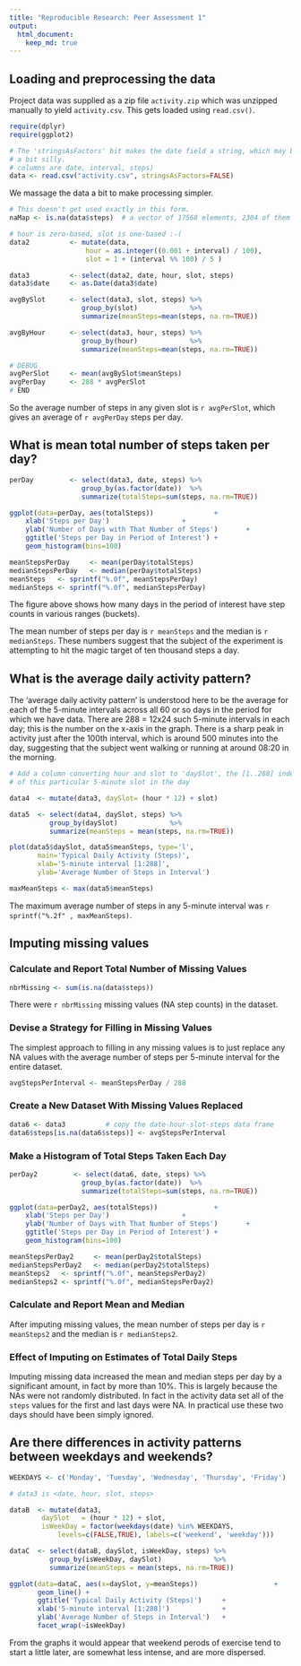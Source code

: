 ```yaml
---
title: "Reproducible Research: Peer Assessment 1"
output:
  html_document:
    keep_md: true
---
```



## Loading and preprocessing the data

Project data was supplied as a zip file `activity.zip` which was unzipped
manually to yield `activity.csv`.  This gets loaded using `read.csv()`.

```r
require(dplyr)
require(ggplot2)

# The 'stringsAsFactors' bit makes the date field a string, which may be
# a bit silly.
# columns are date, interval, steps)
data <- read.csv("activity.csv", stringsAsFactors=FALSE)
```

We massage the data a bit to make processing simpler.

```r
# This doesn't get used exactly in this form.
naMap <- is.na(data$steps)	# a vector of 17568 elements, 2304 of them TRUE

# hour is zero-based, slot is one-based :-(
data2          <- mutate(data,
                   hour = as.integer((0.001 + interval) / 100),
                   slot = 1 + (interval %% 100) / 5 )

data3          <- select(data2, date, hour, slot, steps)
data3$date     <- as.Date(data3$date)

avgBySlot      <- select(data3, slot, steps) %>%
                  group_by(slot)             %>%
                  summarize(meanSteps=mean(steps, na.rm=TRUE))

avgByHour      <- select(data3, hour, steps) %>%
                  group_by(hour)             %>%
                  summarize(meanSteps=mean(steps, na.rm=TRUE))

# DEBUG
avgPerSlot     <- mean(avgBySlot$meanSteps)
avgPerDay      <- 288 * avgPerSlot
# END

```

So the average number of steps in any given slot is `r avgPerSlot`, which
gives an average of `r avgPerDay` steps per day.

## What is mean total number of steps taken per day?


```r

perDay         <- select(data3, date, steps) %>%
                  group_by(as.factor(date))  %>%
                  summarize(totalSteps=sum(steps, na.rm=TRUE))

ggplot(data=perDay, aes(totalSteps)) 	           +
    xlab('Steps per Day') 		           +
    ylab('Number of Days with That Number of Steps')	   +
    ggtitle('Steps per Day in Period of Interest') +
    geom_histogram(bins=100)

meanStepsPerDay     <- mean(perDay$totalSteps)
medianStepsPerDay   <- median(perDay$totalSteps)
meanSteps   <- sprintf("%.0f", meanStepsPerDay)
medianSteps <- sprintf("%.0f", medianStepsPerDay)

```

The figure above shows how many days in the period of interest have step
counts in various ranges (buckets).

The mean number of steps per day is `r meanSteps` and the median is
`r medianSteps`.  These numbers suggest that the subject of the experiment
is attempting to hit the magic target of ten thousand steps a day.

## What is the average daily activity pattern?

The 'average daily activity pattern' is understood here to be the average
for each of the 5-minute intervals
across all 60 or so days in the period
for which we have data.  There are 288 = 12x24 such 5-minute intervals in each
day; this is the number on the x-axis in the graph.  There is a sharp peak in
activity just after the 100th interval, which is around 500 minutes into the
day, suggesting that the subject went walking or running at around 08:20 in
the morning.

```r

# Add a column converting hour and slot to 'daySlot', the [1..288] index
# of this particular 5-minute slot in the day

data4  <- mutate(data3, daySlot= (hour * 12) + slot)

data5  <- select(data4, daySlot, steps) %>%
          group_by(daySlot)             %>%
          summarize(meanSteps = mean(steps, na.rm=TRUE))

plot(data5$daySlot, data5$meanSteps, type='l',
       main='Typical Daily Activity (Steps)',
       xlab='5-minute interval [1:288]',
       ylab='Average Number of Steps in Interval')

maxMeanSteps <- max(data5$meanSteps)

```

The maximum average number of steps in any 5-minute interval was
`r sprintf("%.2f" , maxMeanSteps)`.

## Imputing missing values

### Calculate and Report Total Number of Missing Values
```r

nbrMissing <- sum(is.na(data$steps))

```

There were `r nbrMissing` missing values (NA step counts) in the dataset.

### Devise a Strategy for Filling in Missing Values

The simplest approach to filling in any missing values is to just replace any
NA values with the average number of steps per 5-minute interval for the
entire dataset.

```r

avgStepsPerInterval <- meanStepsPerDay / 288


```

### Create a New Dataset With Missing Values Replaced

```r

data6 <- data3			# copy the date-hour-slot-steps data frame
data6$steps[is.na(data6$steps)] <- avgStepsPerInterval

```

### Make a Histogram of Total Steps Taken Each Day

```r

perDay2         <- select(data6, date, steps) %>%
                  group_by(as.factor(date))  %>%
                  summarize(totalSteps=sum(steps, na.rm=TRUE))

ggplot(data=perDay2, aes(totalSteps)) 	           +
    xlab('Steps per Day') 		           +
    ylab('Number of Days with That Number of Steps')	   +
    ggtitle('Steps per Day in Period of Interest') +
    geom_histogram(bins=100)

meanStepsPerDay2     <- mean(perDay2$totalSteps)
medianStepsPerDay2   <- median(perDay2$totalSteps)
meanSteps2   <- sprintf("%.0f", meanStepsPerDay2)
medianSteps2 <- sprintf("%.0f", medianStepsPerDay2)

```

### Calculate and Report Mean and Median

After imputing missing values, the mean number of steps per day is
`r meanSteps2` and the median is `r medianSteps2`.

### Effect of Imputing on Estimates of Total Daily Steps

Imputing missing data increased the mean and median steps per day by a
significant amount, in fact by more than 10%.  This is largely because the
NAs were not randomly distributed.  In fact in the activity data set all
of the `steps` values for the first and last days were NA.  In practical
use these two days should have been simply ignored.


## Are there differences in activity patterns between weekdays and weekends?

```r
WEEKDAYS <- c('Monday', 'Tuesday', 'Wednesday', 'Thursday', 'Friday')

# data3 is <date, hour, slot, steps>

dataB  <- mutate(data3,
		daySlot   = (hour * 12) + slot,
		isWeekDay = factor(weekdays(date) %in% WEEKDAYS,
			levels=c(FALSE,TRUE), labels=c('weekend', 'weekday')))

dataC  <- select(dataB, daySlot, isWeekDay, steps) %>%
          group_by(isWeekDay, daySlot)             %>%
          summarize(meanSteps = mean(steps, na.rm=TRUE))

ggplot(data=dataC, aes(x=daySlot, y=meanSteps))                   + 		
       geom_line() + 
       ggtitle('Typical Daily Activity (Steps)')     +
       xlab('5-minute interval [1:288]')             +
       ylab('Average Number of Steps in Interval')   +
       facet_wrap(~isWeekDay)

```

From the graphs it would appear that weekend perods of exercise tend
to start a little later, are somewhat less intense, and are more dispersed.

